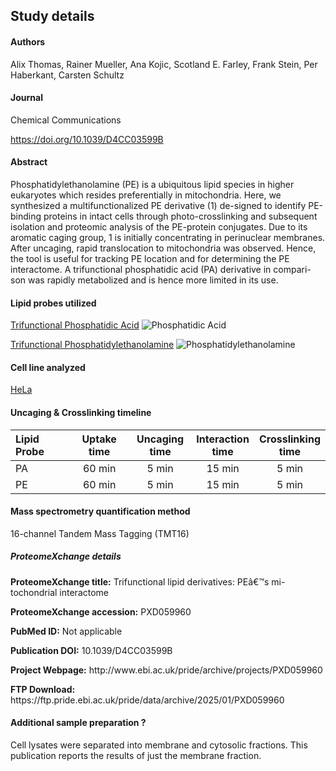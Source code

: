 
## Study details

#### Authors
Alix Thomas, Rainer Mueller, Ana Kojic, Scotland E. Farley, Frank Stein, Per Haberkant, Carsten Schultz

#### Journal
Chemical Communications

<https://doi.org/10.1039/D4CC03599B>{target="_blank"}

#### Abstract
Phosphatidylethanolamine (PE) is a ubiquitous lipid species in higher eukaryotes which resides preferentially in mitochondria. Here, we synthesized a multifunctionalized PE derivative (1) de-signed to identify PE-binding proteins in intact cells through photo-crosslinking and subsequent isolation and proteomic analysis of the PE-protein conjugates. Due to its aromatic caging group, 1 is initially concentrating in perinuclear membranes. After uncaging, rapid translocation to mitochondria was observed. Hence, the tool is useful for tracking PE location and for determining the PE interactome. A trifunctional phosphatidic acid (PA) derivative in compari-son was rapidly metabolized and is hence more limited in its use.

#### Lipid probes utilized


<a href="/LipidProbe/PhosphatidicAcid.qmd" class="hover-preview">Trifunctional Phosphatidic Acid</a>
<span class="hover-image">
  <img src="/LipidProbe/Structures/TF_PA.png" alt="Phosphatidic Acid" />
</span>

<a href="/LipidProbe/Phosphatidylethanolamine.qmd" class="hover-preview">Trifunctional Phosphatidylethanolamine</a>
<span class="hover-image">
  <img src="/LipidProbe/Structures/TF_PE.png" alt="Phosphatidylethanolamine" />
</span>

#### Cell line analyzed

[HeLa](https://www.atcc.org/products/ccl-2){target="_blank"} 

#### Uncaging & Crosslinking timeline

| Lipid Probe | Uptake time | Uncaging time | Interaction time | Crosslinking time |
|:-------|:------:|:------:|:------:|:------:|
| PA    | 60 min | 5 min  | 15 min | 5 min  |
| PE    | 60 min | 5 min  | 15 min | 5 min  |

#### Mass spectrometry quantification method

16-channel Tandem Mass Tagging (TMT16)

::: {.callout-note collapse="true"}
##### ProteomeXchange details

**ProteomeXchange title:** Trifunctional lipid derivatives: PEâ€™s mi-tochondrial interactome

**ProteomeXchange accession:** PXD059960

**PubMed ID:** Not applicable

**Publication DOI:** 10.1039/D4CC03599B

**Project Webpage:** http://www.ebi.ac.uk/pride/archive/projects/PXD059960

**FTP Download:** https://ftp.pride.ebi.ac.uk/pride/data/archive/2025/01/PXD059960
:::

#### Additional sample preparation <span class="help-symbol" title="e.g. sub-cellular fractionation, depletion, etc.">?</span>

Cell lysates were separated into membrane and cytosolic fractions. This publication reports the results of just the membrane fraction.